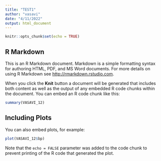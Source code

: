 ---
title: "TEST1"
author: "vasavi"
date: "4/11/2022"
output: html_document
---

```{r setup, include=FALSE}
knitr::opts_chunk$set(echo = TRUE)
```

## R Markdown

This is an R Markdown document. Markdown is a simple formatting syntax for authoring HTML, PDF, and MS Word documents. For more details on using R Markdown see <http://rmarkdown.rstudio.com>.

When you click the **Knit** button a document will be generated that includes both content as well as the output of any embedded R code chunks within the document. You can embed an R code chunk like this:

```{r VASAVI_12}
summary(VASAVI_12)
```

## Including Plots

You can also embed plots, for example:

```{r bp, echo=FALSE}
plot(VASAVI_12$bp)
```

Note that the `echo = FALSE` parameter was added to the code chunk to prevent printing of the R code that generated the plot.





